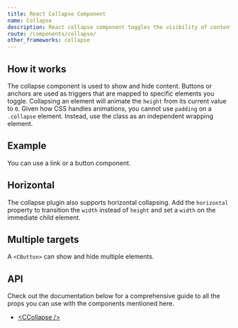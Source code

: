 ```yaml
---
title: React Collapse Component
name: Collapse
description: React collapse component toggles the visibility of content across your project with a few classes and some scripts. Useful for a large amount of content.
route: /components/collapse/
other_frameworks: collapse
---
```


## How it works

The collapse component is used to show and hide content. Buttons or anchors are used as triggers that are mapped to specific elements you toggle. Collapsing an element will animate the `height` from its current value to `0`. Given how CSS handles animations, you cannot use `padding` on a `.collapse` element. Instead, use the class as an independent wrapping element.

## Example

You can use a link or a button component.

<ExampleSnippet component="CollapseExample" componentName="React Collapse" />

## Horizontal

The collapse plugin also supports horizontal collapsing. Add the `horizontal` property to transition the `width` instead of `height` and set a `width` on the immediate child element.

<ExampleSnippet component="CollapseHorizontalExample" componentName="React Collapse" />

## Multiple targets

A `<CButton>` can show and hide multiple elements.

<ExampleSnippet component="CollapseMultipleTargetsExample" componentName="React Collapse" />

## API

Check out the documentation below for a comprehensive guide to all the props you can use with the components mentioned here.

- [&lt;CCollapse /&gt;](./api/#ccollapse)
